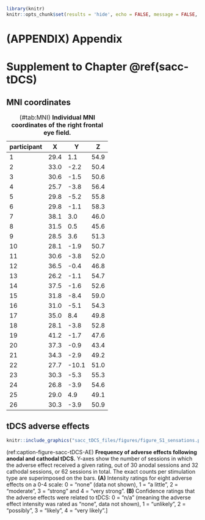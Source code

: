 ```r
library(knitr)
knitr::opts_chunk$set(results = 'hide', echo = FALSE, message = FALSE, warning = FALSE)
```

# (APPENDIX) Appendix {-} 

# Supplement to Chapter \@ref(sacc-tDCS) {#sacc-tDCS-supplement}

## MNI coordinates

| participant | X    | Y     | Z    |
|-------------|------|-------|------|
| 1           | 29.4 | 1.1   | 54.9 |
| 2           | 33.0 | -2.2  | 50.4 |
| 3           | 30.6 | -1.5  | 50.6 |
| 4           | 25.7 | -3.8  | 56.4 |
| 5           | 29.8 | -5.2  | 55.8 |
| 6           | 29.8 | -1.1  | 58.3 |
| 7           | 38.1 | 3.0   | 46.0 |
| 8           | 31.5 | 0.5   | 45.6 |
| 9           | 28.5 | 3.6   | 51.3 |
| 10          | 28.1 | -1.9  | 50.7 |
| 11          | 30.6 | -3.8  | 52.0 |
| 12          | 36.5 | -0.4  | 46.8 |
| 13          | 26.2 | -1.1  | 54.7 |
| 14          | 37.5 | -1.6  | 52.6 |
| 15          | 31.8 | -8.4  | 59.0 |
| 16          | 31.0 | -5.1  | 54.3 |
| 17          | 35.0 | 8.4   | 49.8 |
| 18          | 28.1 | -3.8  | 52.8 |
| 19          | 41.2 | -1.7  | 47.6 |
| 20          | 37.3 | -0.9  | 43.4 |
| 21          | 34.3 | -2.9  | 49.2 |
| 22          | 27.7 | -10.1 | 51.0 |
| 23          | 30.3 | -5.3  | 55.3 |
| 24          | 26.8 | -3.9  | 54.6 |
| 25          | 29.0 | 4.9   | 49.1 |
| 26          | 30.3 | -3.9  | 50.9 |

Table: (\#tab:MNI) __Individual MNI coordinates of the right frontal eye field.__

## tDCS adverse effects

```r
knitr::include_graphics("sacc_tDCS_files/figures/figure_S1_sensations.png", auto_pdf = TRUE)
```

(ref:caption-figure-sacc-tDCS-AE) __Frequency of adverse effects following anodal and cathodal tDCS.__ Y-axes show the number of sessions in which the adverse effect received a given rating, out of 30 anodal sessions and 32 cathodal sessions, or 62 sessions in total. The exact counts per stimulation type are superimposed on the bars. __(A)__ Intensity ratings for eight adverse effects on a 0-4 scale: 0 = "none" (data not shown), 1 = "a little", 2 = "moderate", 3 = "strong" and 4 = "very strong". __(B)__ Confidence ratings that the adverse effects were related to tDCS: 0 = "n/a" (meaning the adverse effect intensity was rated as "none", data not shown), 1 = "unlikely", 2 = "possibly", 3 = "likely", 4 = "very likely".]


